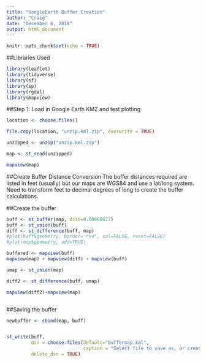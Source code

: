 ```yaml
---
title: "GoogleEarth Buffer Creation"
author: "Craig"
date: "December 6, 2018"
output: html_document
---
```


```r
knitr::opts_chunk$set(echo = TRUE)
```

##Libraries Used

```r
library(leaflet)
library(tidyverse)
library(sf)
library(sp)
library(rgdal)
library(mapview)
```

##Step 1:  Load in Google Earth KMZ and test plotting

```r

location <- choose.files()

file.copy(location, "unzip.kml.zip", overwrite = TRUE)

unzipped <- unzip("unzip.kml.zip")

map <- st_read(unzipped)

mapview(map)


```

##Create Buffer Distance Conversion
The buffer distances required are listed in feet (usually) but our maps are WGS84 and use a lat/long system.  Need to transform feet to decimal degrees of long to create the buffer calculations.

##Create the buffer
```r
buff <- st_buffer(map, dist=0.00068677)
buff <- st_union(buff)
diff <- st_difference(buff, map)
#plot(buff$geometry, border='red', col=FALSE, reset=FALSE)
#plot(map$geometry, add=TRUE)

buffered <- mapview(buff)
mapview(map) + mapview(diff) + mapview(buff)

umap <- st_union(map)

diff2 <- st_difference(buff, umap)

mapview(diff2)+mapview(map)



```

##Saving the buffer
```r
newbuffer <- cbind(map, buff)


st_write(buff, 
         dsn = choose.files(default="buffermap.kml", 
                            caption = "Select file to save as, or create new file"),
         delete_dsn = TRUE)
```

